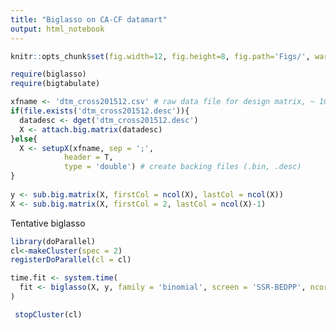 ---
title: "Biglasso on CA-CF datamart"
output: html_notebook
---
```{r global_options, include=FALSE}
knitr::opts_chunk$set(fig.width=12, fig.height=8, fig.path='Figs/', warning=FALSE, message=FALSE)
```

```{r, message=FALSE}
require(biglasso)
require(bigtabulate)
```



```{r}
xfname <- 'dtm_cross201512.csv' # raw data file for design matrix, ~ 1GB
if(file.exists('dtm_cross201512.desc')){
  datadesc <- dget('dtm_cross201512.desc')
  X <- attach.big.matrix(datadesc)
}else{
  X <- setupX(xfname, sep = ';',
            header = T,
            type = 'double') # create backing files (.bin, .desc)
}
  
y <- sub.big.matrix(X, firstCol = ncol(X), lastCol = ncol(X))
X <- sub.big.matrix(X, firstCol = 2, lastCol = ncol(X)-1)

```

Tentative biglasso
```{r}

library(doParallel)
cl<-makeCluster(spec = 2)
registerDoParallel(cl = cl)

time.fit <- system.time(
  fit <- biglasso(X, y, family = 'binomial', screen = 'SSR-BEDPP', ncores = 3)
)

 stopCluster(cl)
```

